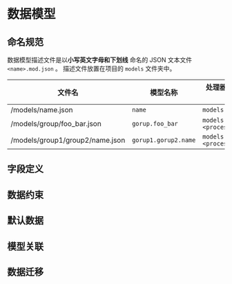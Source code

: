 # 数据模型

## 命名规范

数据模型描述文件是以**小写英文字母和下划线** 命名的 JSON 文本文件 `<name>.mod.json` 。 描述文件放置在项目的 `models` 文件夹中。

| 文件名                          | 模型名称             | 处理器 (在 API / Flow / CLI 中使用)   |
| ------------------------------- | -------------------- | ------------------------------------- |
| /models/name.json               | `name`               | `models.name.<process>`               |
| /models/group/foo_bar.json      | `gorup.foo_bar`      | `models.gorup.foo_bar.<process>`      |
| /models/group1/group2/name.json | `gorup1.gorup2.name` | `models.gorup1.group2.name.<process>` |

## 字段定义

## 数据约束

## 默认数据

## 模型关联

## 数据迁移
